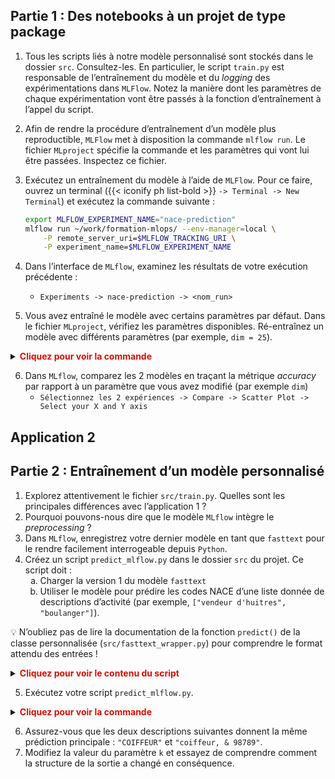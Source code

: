 ::::{.callout-tip collapse="true" icon=false}
## Partie 1 : Des notebooks à un projet de type package

:::::{.nonincremental}

1. Tous les scripts liés à notre modèle personnalisé sont stockés dans le dossier `src`. Consultez-les. En particulier, le script `train.py` est responsable de l'entraînement du modèle et du *logging* des expérimentations dans `MLFlow`. Notez la manière dont les paramètres de chaque expérimentation vont être passés à la fonction d'entraînement à l'appel du script.

2. Afin de rendre la procédure d'entraînement d'un modèle plus reproductible, `MLFlow` met à disposition la commande `mlflow run`. Le fichier `MLproject` spécifie la commande et les paramètres qui vont lui être passées. Inspectez ce fichier.

3. Exécutez un entraînement du modèle à l'aide de `MLFlow`. Pour ce faire, ouvrez un terminal ({{< iconify ph list-bold >}} `-> Terminal -> New Terminal`) et exécutez la commande suivante :

   ```sh
   export MLFLOW_EXPERIMENT_NAME="nace-prediction"
   mlflow run ~/work/formation-mlops/ --env-manager=local \
       -P remote_server_uri=$MLFLOW_TRACKING_URI \
       -P experiment_name=$MLFLOW_EXPERIMENT_NAME
   ```

4. Dans l'interface de `MLflow`, examinez les résultats de votre exécution précédente :

   * `Experiments -> nace-prediction -> <nom_run>`

5. Vous avez entraîné le modèle avec certains paramètres par défaut. Dans le fichier `MLproject`, vérifiez les paramètres disponibles. Ré-entraînez un modèle avec différents paramètres (par exemple, `dim = 25`).

<details> 
<summary> 
    <font size=\"3\" color=\"darkgreen\"><b>Cliquez pour voir la commande </b></font> 
</summary>

```sh
mlflow run ~/work/formation-mlops/ --env-manager=local \
    -P remote_server_uri=$MLFLOW_TRACKING_URI \
    -P experiment_name=$MLFLOW_EXPERIMENT_NAME \
    -P dim=25
```

</details>


6. Dans `MLflow`, comparez les 2 modèles en traçant la métrique *accuracy* par rapport à un paramètre que vous avez modifié (par exemple `dim`)
   * `Sélectionnez les 2 expériences -> Compare -> Scatter Plot -> Select your X and Y axis` 
   
:::::
::::

## Application 2 {.scrollable}

:::{.nonincremental}
:::: {.callout-tip collapse="true" icon=false}
## Partie 2 : Entraînement d'un modèle personnalisé

1. Explorez attentivement le fichier `src/train.py`. Quelles sont les principales différences avec l'application 1 ?
2. Pourquoi pouvons-nous dire que le modèle `MLflow` intègre le *preprocessing* ?
3. Dans `MLflow`, enregistrez votre dernier modèle en tant que `fasttext` pour le rendre facilement interrogeable depuis `Python`.
4. Créez un script `predict_mlflow.py` dans le dossier `src` du projet. Ce script doit : 
    a. Charger la version 1 du modèle `fasttext` 
    b. Utiliser le modèle pour prédire les codes NACE d'une liste donnée de descriptions d'activité (par exemple, `["vendeur d'huitres", "boulanger"]`).

💡 N'oubliez pas de lire la documentation de la fonction `predict()` de la classe personnalisée (`src/fasttext_wrapper.py`) pour comprendre le format attendu des entrées !

    
<details> 
<summary> 
    <font size=\"3\" color=\"darkgreen\"><b>Cliquez pour voir le contenu du script </b></font> 
</summary>

```.python
import mlflow

model_name = "fasttext"
version = 1

model = mlflow.pyfunc.load_model(
    model_uri=f"models:/{model_name}/{version}"
)

list_libs = ["vendeur d'huitres", "boulanger"]

results = model.predict(list_libs, params={"k": 1})
print(results)
```
</details>

5. Exécutez votre script `predict_mlflow.py`.

<details> 
<summary> 
    <font size=\"3\" color=\"darkgreen\"><b>Cliquez pour voir la commande </b></font> 
</summary>

```shell
python formation-mlops/src/predict_mlflow.py
```

</details>

6. Assurez-vous que les deux descriptions suivantes donnent la même prédiction principale : `"COIFFEUR"` et `"coiffeur, & 98789"`.
7. Modifiez la valeur du paramètre `k` et essayez de comprendre comment la structure de la sortie a changé en conséquence.
::::
:::
